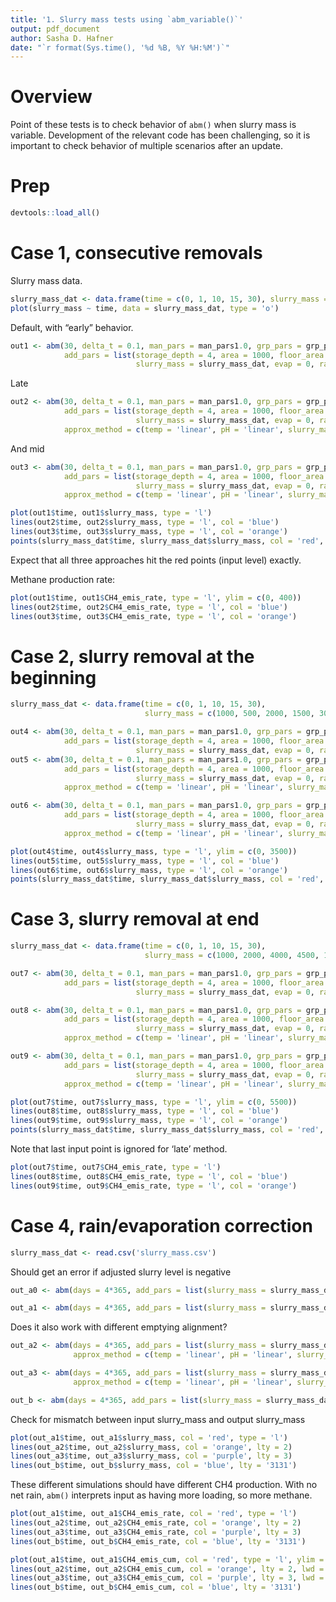 ```yaml
---
title: '1. Slurry mass tests using `abm_variable()`'
output: pdf_document
author: Sasha D. Hafner
date: "`r format(Sys.time(), '%d %B, %Y %H:%M')`"
---
```


# Overview
Point of these tests is to check behavior of `abm()` when slurry mass is variable.
Development of the relevant code has been challenging, so it is important to check behavior of multiple scenarios after an update.

# Prep

```r
devtools::load_all()
```

# Case 1, consecutive removals

Slurry mass data.

```r
slurry_mass_dat <- data.frame(time = c(0, 1, 10, 15, 30), slurry_mass = c(1000, 7000, 2000, 1500, 3000))
plot(slurry_mass ~ time, data = slurry_mass_dat, type = 'o')
```

Default, with "early" behavior.

```r
out1 <- abm(30, delta_t = 0.1, man_pars = man_pars1.0, grp_pars = grp_pars1.0, 
            add_pars = list(storage_depth = 4, area = 1000, floor_area = 0, 
                            slurry_mass = slurry_mass_dat, evap = 0, rain = 0))
```

Late

```r
out2 <- abm(30, delta_t = 0.1, man_pars = man_pars1.0, grp_pars = grp_pars1.0,
            add_pars = list(storage_depth = 4, area = 1000, floor_area = 0,
                            slurry_mass = slurry_mass_dat, evap = 0, rain = 0), 
            approx_method = c(temp = 'linear', pH = 'linear', slurry_mass = 'late'))
```

And mid

```r
out3 <- abm(30, delta_t = 0.1, man_pars = man_pars1.0, grp_pars = grp_pars1.0,
            add_pars = list(storage_depth = 4, area = 1000, floor_area = 0,
                            slurry_mass = slurry_mass_dat, evap = 0, rain = 0), 
            approx_method = c(temp = 'linear', pH = 'linear', slurry_mass = 'mid'))
```

```r
plot(out1$time, out1$slurry_mass, type = 'l')
lines(out2$time, out2$slurry_mass, type = 'l', col = 'blue')
lines(out3$time, out3$slurry_mass, type = 'l', col = 'orange')
points(slurry_mass_dat$time, slurry_mass_dat$slurry_mass, col = 'red', pch = 19)
```

Expect that all three approaches hit the red points (input level) exactly.

Methane production rate:

```r
plot(out1$time, out1$CH4_emis_rate, type = 'l', ylim = c(0, 400))
lines(out2$time, out2$CH4_emis_rate, type = 'l', col = 'blue')
lines(out3$time, out3$CH4_emis_rate, type = 'l', col = 'orange')
```

# Case 2, slurry removal at the beginning

```r
slurry_mass_dat <- data.frame(time = c(0, 1, 10, 15, 30), 
                              slurry_mass = c(1000, 500, 2000, 1500, 3000))

out4 <- abm(30, delta_t = 0.1, man_pars = man_pars1.0, grp_pars = grp_pars1.0,
            add_pars = list(storage_depth = 4, area = 1000, floor_area = 0,
                            slurry_mass = slurry_mass_dat, evap = 0, rain = 0))
out5 <- abm(30, delta_t = 0.1, man_pars = man_pars1.0, grp_pars = grp_pars1.0,
            add_pars = list(storage_depth = 4, area = 1000, floor_area = 0,
                            slurry_mass = slurry_mass_dat, evap = 0, rain = 0), 
            approx_method = c(temp = 'linear', pH = 'linear', slurry_mass = 'late'))

out6 <- abm(30, delta_t = 0.1, man_pars = man_pars1.0, grp_pars = grp_pars1.0,
            add_pars = list(storage_depth = 4, area = 1000, floor_area = 0,
                            slurry_mass = slurry_mass_dat, evap = 0, rain = 0),
            approx_method = c(temp = 'linear', pH = 'linear', slurry_mass = 'mid'))
```

```r
plot(out4$time, out4$slurry_mass, type = 'l', ylim = c(0, 3500))
lines(out5$time, out5$slurry_mass, type = 'l', col = 'blue')
lines(out6$time, out6$slurry_mass, type = 'l', col = 'orange')
points(slurry_mass_dat$time, slurry_mass_dat$slurry_mass, col = 'red', pch = 19)
```

# Case 3, slurry removal at end

```r
slurry_mass_dat <- data.frame(time = c(0, 1, 10, 15, 30), 
                              slurry_mass = c(1000, 2000, 4000, 4500, 1000))

out7 <- abm(30, delta_t = 0.1, man_pars = man_pars1.0, grp_pars = grp_pars1.0,
            add_pars = list(storage_depth = 4, area = 1000, floor_area = 0,
                            slurry_mass = slurry_mass_dat, evap = 0, rain = 0))

out8 <- abm(30, delta_t = 0.1, man_pars = man_pars1.0, grp_pars = grp_pars1.0,
            add_pars = list(storage_depth = 4, area = 1000, floor_area = 0,
                            slurry_mass = slurry_mass_dat, evap = 0, rain = 0),
            approx_method = c(temp = 'linear', pH = 'linear', slurry_mass = 'late'))

out9 <- abm(30, delta_t = 0.1, man_pars = man_pars1.0, grp_pars = grp_pars1.0,
            add_pars = list(storage_depth = 4, area = 1000, floor_area = 0,
                            slurry_mass = slurry_mass_dat, evap = 0, rain = 0),
            approx_method = c(temp = 'linear', pH = 'linear', slurry_mass = 'mid'))
```

```r
plot(out7$time, out7$slurry_mass, type = 'l', ylim = c(0, 5500))
lines(out8$time, out8$slurry_mass, type = 'l', col = 'blue')
lines(out9$time, out9$slurry_mass, type = 'l', col = 'orange')
points(slurry_mass_dat$time, slurry_mass_dat$slurry_mass, col = 'red', pch = 19)
```

Note that last input point is ignored for 'late' method.

```r
plot(out7$time, out7$CH4_emis_rate, type = 'l')
lines(out8$time, out8$CH4_emis_rate, type = 'l', col = 'blue')
lines(out9$time, out9$CH4_emis_rate, type = 'l', col = 'orange')
```

# Case 4, rain/evaporation correction

```r
slurry_mass_dat <- read.csv('slurry_mass.csv')
```

Should get an error if adjusted slurry level is negative

```r
out_a0 <- abm(days = 4*365, add_pars = list(slurry_mass = slurry_mass_dat))
```

```r
out_a1 <- abm(days = 4*365, add_pars = list(slurry_mass = slurry_mass_dat, area = 100))
```
Does it also work with different emptying alignment?

```r
out_a2 <- abm(days = 4*365, add_pars = list(slurry_mass = slurry_mass_dat, area = 100), 
              approx_method = c(temp = 'linear', pH = 'linear', slurry_mass = 'mid')) 
```

```r
out_a3 <- abm(days = 4*365, add_pars = list(slurry_mass = slurry_mass_dat, area = 100), 
              approx_method = c(temp = 'linear', pH = 'linear', slurry_mass = 'late')) 
```

```r
out_b <- abm(days = 4*365, add_pars = list(slurry_mass = slurry_mass_dat, rain = 0, evap = 0))
```

Check for mismatch between input slurry_mass and output slurry_mass

```r
plot(out_a1$time, out_a1$slurry_mass, col = 'red', type = 'l')
lines(out_a2$time, out_a2$slurry_mass, col = 'orange', lty = 2)
lines(out_a3$time, out_a3$slurry_mass, col = 'purple', lty = 3)
lines(out_b$time, out_b$slurry_mass, col = 'blue', lty = '3131')
```

These different simulations should have different CH4 production.
With no net rain, `abm()` interprets input as having more loading, so more methane.

```r
plot(out_a1$time, out_a1$CH4_emis_rate, col = 'red', type = 'l')
lines(out_a2$time, out_a2$CH4_emis_rate, col = 'orange', lty = 2)
lines(out_a3$time, out_a3$CH4_emis_rate, col = 'purple', lty = 3)
lines(out_b$time, out_b$CH4_emis_rate, col = 'blue', lty = '3131')
```

```r
plot(out_a1$time, out_a1$CH4_emis_cum, col = 'red', type = 'l', ylim = c(0, 2E7))
lines(out_a2$time, out_a2$CH4_emis_cum, col = 'orange', lty = 2, lwd = 3)
lines(out_a3$time, out_a3$CH4_emis_cum, col = 'purple', lty = 3, lwd = 3)
lines(out_b$time, out_b$CH4_emis_cum, col = 'blue', lty = '3131')
```


